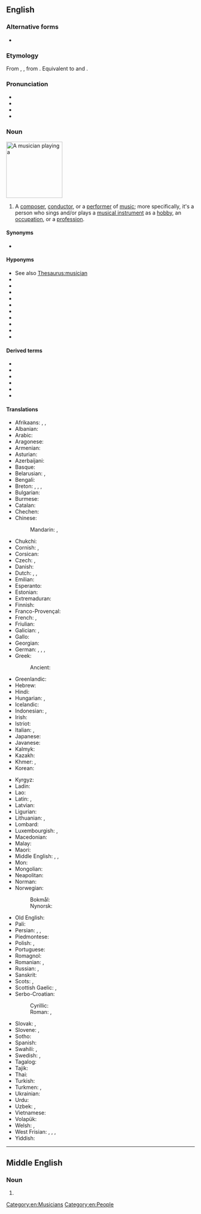 ==English==
{{wikipedia}}

===Alternative forms===
* {{l|en|musitian}} {{qualifier|obsolete}}

===Etymology===
From {{inh|en|enm|musician}}, {{m|enm|musicien}}, from {{der|en|fro|musicien|t=musician}}. Equivalent to {{l|en|music}} and {{l|en|-ian}}.

===Pronunciation===
* {{hyphenation|en|mu|si|cian}}
* {{IPA|en|/mjuˈzɪ(t)ʃən/}}
* {{audio|en|en-us-musician.ogg|Audio (US)}}
* {{rhymes|en|ɪʃən|s=3}}

===Noun===
[[File:Musician - The Noun Project.svg|thumb|150px|A musician playing a {{l|en|guitar}}]]
{{en-noun}}

# A [[composer]], [[conductor]], or a [[performer]] of [[music]]; more specifically, it's a person who sings and/or plays a [[musical instrument]] as a [[hobby]], an [[occupation]], or a [[profession]].
#: {{ux|en|Jenny is a talented '''musician''', playing the cello, saxophone, piano and guitar.}}

====Synonyms====
* {{l|en|musicianer}} {{q|slang}}

====Hyponyms====
* See also [[Thesaurus:musician]]
* {{l|en|instrumentalist}}
* {{l|en|conductor}}
* {{l|en|musicianess}}
* {{l|en|recording artist}}
* {{l|en|singer}}
* {{l|en|singer-songwriter}}
* {{l|en|songwriter}}
* {{l|en|composer}}
* {{l|en|arranger}}
* {{l|en|vocalist}}

====Derived terms====
{{der-top}}
* {{l|en|musicianer}}
* {{l|en|musicianess}}
* {{l|en|muso}}
* {{l|en|pop musician}}
* {{l|en|session musician}}
* {{l|en|street musician}}
{{der-bottom}}

====Translations====
{{trans-top|person who performs or writes music}}
* Afrikaans: {{t+|af|musikant}}, {{t|af|musikus}}, {{t+|af|musici|p}}
* Albanian: {{t+|sq|muzikant|m}}
* Arabic: {{t|ar|مُوسِيقِيّ|m}}
* Aragonese: {{t-needed|an}}
* Armenian: {{t+|hy|երաժիշտ}}
* Asturian: {{t|ast|músicu|m}}
* Azerbaijani: {{t|az|musiqiçi}}
* Basque: {{t|eu|musikari}}
* Belarusian: {{t|be|музы́ка|m|sc=Cyrl}}, {{t|be|музыка́нт|m|sc=Cyrl}}
* Bengali: {{t|bn|বাদক}}
* Breton: {{t+|br|soner|m}}, {{t|br|sonour|m}}, {{t|br|muzisian|m}}, {{t|br|muziker|m}}
* Bulgarian: {{t|bg|музика́нт|m}}
* Burmese: {{t+|my|ဂီတသမား|sc=Mymr}}
* Catalan: {{t+|ca|músic|m}}
* Chechen: {{t|ce|музыкант}}
* Chinese:
*: Mandarin: {{t+|cmn|音樂家|sc=Hani}}, {{t+|cmn|音乐家|tr=yīnyuèjiā|sc=Hani}}
* Chukchi: {{t|ckt|эʼйӈэнэӈэткульын|tr=ėʼjṇėnėṇėtkulʹyn}}
* Cornish: {{t|kw|ilewydh|m}}, {{t|kw|ilewydhes|f}}
* Corsican: {{t|co|musicante|m|f}}
* Czech: {{t+|cs|hudebník|m}}, {{t+|cs|muzikant|m}}
* Danish: {{t+|da|musiker|c}}
* Dutch: {{t+|nl|muzikant|m}}, {{t+|nl|muzikante|f}}, {{t+|nl|musicus|m|f}}
* Emilian: {{t-needed|egl}}
* Esperanto: {{t+|eo|muzikisto}}
* Estonian: {{t+|et|muusik}}
* Extremaduran: {{t-needed|ext}}
* Finnish: {{t+|fi|muusikko}}
* Franco-Provençal: {{t-needed|frp}}
* French: {{t+|fr|musicien|m}}, {{t+|fr|musicienne|f}}
* Friulian: {{t-needed|fur}}
* Galician: {{t+|gl|músico|m}}, {{t+|gl|música|f}}
* Gallo: {{t-needed|roa-gal}}
* Georgian: {{t|ka|მუსიკოსი}}
* German: {{t+|de|Musiker|m}}, {{q|amateur also}} {{t+|de|Musikant|m}}, {{q|rare}} {{t+|de|Tonkünstler|m}}, {{q|humorous}} {{t+|de|Musikus|m}}
* Greek: {{t+|el|μουσικός|m|f}}
*: Ancient: {{t|grc|μουσικός|m}}
* Greenlandic: {{t|kl|nipilersortartoq}}
* Hebrew: {{t+|he|מוּזִיקַאי|tr=muzikai}}
* Hindi: {{t+|hi|संगीतकार|m}}
* Hungarian: {{t+|hu|zenész}}, {{t+|hu|muzsikus}}
* Icelandic: {{t+|is|tónlistarmaður|m}}
* Indonesian: {{t+|id|musikus}}, {{t+|id|pemusik}}
* Irish: {{t|ga|ceoltóir|m}}
* Istriot: {{t-needed|ist}}
* Italian: {{t+|it|musicista|m|f}}, {{t+|it|musico|m}}
* Japanese: {{t+|ja|音楽家|tr=おんがくか, ongakuka}}
* Javanese: {{t-needed|jv}}
* Kalmyk: {{t|xal|көгҗмч|sc=Cyrl}}
* Kazakh: {{t+|kk|музыкант|sc=Cyrl}}
* Khmer: {{t|km|អ្នកភ្លេង}}, {{t+|km|វាទកៈ}} {{q|female}}
* Korean: {{t+|ko|음악가(音樂家)}}
{{trans-mid}}
* Kyrgyz: {{t+|ky|музыкант|sc=Cyrl}}
* Ladin: {{t-needed|lld}}
* Lao: {{t+|lo|ນັກດົນຕີ}}
* Latin: {{t|la|mūsicus|m}}, {{t|la|mūsica|f}}
* Latvian: {{t|lv|mūziķis|m}}
* Ligurian: {{t-needed|lij}}
* Lithuanian: {{t|lt|muzikantas|m}}, {{t|lt|muzikas|m}}
* Lombard: {{t-needed|lmo}}
* Luxembourgish: {{t|lb|Museker|m}}, {{t|lb|Musekerin|f}}
* Macedonian: {{t|mk|му́зичар|m}}
* Malay: {{t|ms|pemuzik}}
* Maori: {{t|mi|kaiwhakatangi}}
* Middle English: {{t|enm|musicien}}, {{t|enm|musiker}}, {{t|enm|synger}}
* Mon: {{t-needed|mnw}}
* Mongolian: {{t+|mn|хөгжимчин|sc=Cyrl}}
* Neapolitan: {{t-needed|nap}}
* Norman: {{t|nrf|musicien|m}}
* Norwegian:
*: Bokmål: {{t|nb|musiker|m}}
*: Nynorsk: {{t|nn|musikar|m}}
* Old English: {{t|ang|dreāmere|m}}
* Pali: {{t|pi|vādaka|m}}
* Persian: {{t+|fa|موزیسین|tr=muzisian|sc=fa-Arab}}, {{t|fa|موزیکان|tr=muzikân|sc=fa-Arab}} {{qualifier|obsolete}}, {{t+|fa|موسیقیدان|tr=musiqidân|sc=fa-Arab}}
* Piedmontese: {{t|pms|musicista|m}}
* Polish: {{t+|pl|muzyk|m-pr}}, {{t+|pl|muzyczka|f}}
* Portuguese: {{t+|pt|músico|m}}
* Romagnol: {{t|rgn|mușicânt|m}}
* Romanian: {{t+|ro|muzician|m}}, {{t+|ro|muziciană|f}}
* Russian: {{t+|ru|музыка́нт|m}}, {{t|ru|музыка́нтка|f|sc=Cyrl}}
* Sanskrit: {{t+|sa|वादक|m}}
* Scots: {{t|sco|muisicker}}, {{t|sco|muisician}}
* Scottish Gaelic: {{t|gd|ceòladair|m}}, {{t|gd|neach-ciùil|m}}
* Serbo-Croatian:
*: Cyrillic: {{t|sh|музичар|m|sc=Cyrl}}
*: Roman: {{t+|sh|muzičar|m}}, {{t+|sh|glazbenik|m}} {{qualifier|Croatia}}
* Slovak: {{t|sk|hudobník|m}}, {{t|sk|muzikant|m}}
* Slovene: {{t+|sl|glasbenik|m}}, {{t|sl|glasbenica|f}}
* Sotho: {{t|st|sebini}}
* Spanish: {{t+|es|músico|m}}
* Swahili: {{t+|sw|mwimbaji}}, {{t+|sw|mwanamuziki}}
* Swedish: {{t+|sv|musikant|c}}, {{t+|sv|musiker|c}}
* Tagalog: {{t|tl|musiko}}
* Tajik: {{t|tg|мусиқачӣ}}
* Thai: {{t|th|นักดนตรี}}
* Turkish: {{t+|tr|müzisyen}}
* Turkmen: {{t|tk|sazandar}}, {{t|tk|sazanda}}
* Ukrainian: {{t+|uk|музика́нт|m}}
* Urdu: {{t|ur|موسیقار|m|tr=musiqār|sc=ur-Arab}}
* Uzbek: {{t+|uz|musiqachi}}, {{t+|uz|muzikant}}
* Vietnamese: {{t+|vi|nhạc sĩ}}
* Volapük: {{t+|vo|musigan}}
* Welsh: {{t+|cy|cerddwr}}, {{t+|cy|cerddwyr}}
* West Frisian: {{t|fy|muzikus|m|f}}, {{t|fy|muzikant|m}}, {{t|fy|muzikante|f}}, {{t|fy|muzykman|m}}
* Yiddish: {{t|yi|מוזיקער|m}}
{{trans-bottom}}

[[Category:en:Musicians]]
[[Category:en:People]]

----

==Middle English==

===Noun===
{{head|enm|noun}}

# {{alt form|enm|musicien}}